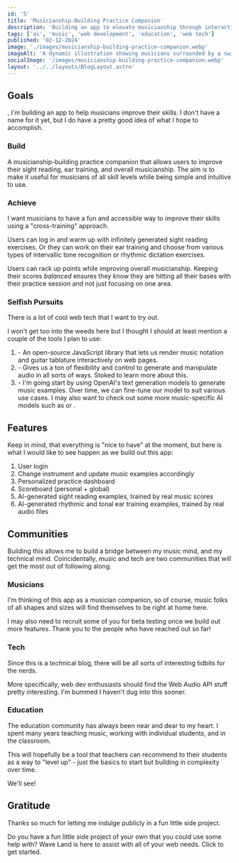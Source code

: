 ```yaml
---
id: '5'
title: 'Musicianship-Building Practice Companion'
description: 'Building an app to elevate musicianship through interactive sight-reading, ear training, and modern web tech.'
tags: ['ai', 'music', 'web development', 'education', 'web tech']
published: '02-12-2024'
image: './images/musicianship-building-practice-companion.webp'
imageAlt: 'A dynamic illustration showing musicians surrounded by a swirl of musical instruments, animated sheet music, and a digital audio interface, symbolizing the blend of traditional music with modern technology.'
socialImage: '/images/musicianship-building-practice-companion.webp'
layout: '../../layouts/BlogLayout.astro'
---
```



<PostHeader image={headerImage} frontmatter={frontmatter} />

## Goals

<Link href="/blog/using-technology-to-help-musicians" text="As I wrote about last week" />, I'm
building an app to help musicians improve their skills. I don't have a name for it yet, but I do
have a pretty good idea of what I hope to accomplish.

### Build

A musicianship-building practice companion that allows users to improve their sight reading, ear training, and overall musicianship. The aim is to make it useful for musicians of all skill levels while being simple and intuitive to use.

### Achieve

I want musicians to have a fun and accessible way to improve their skills using a "cross-training" approach.

Users can log in and warm up with infinitely generated sight reading exercises. Or they can work on their ear training and choose from various types of intervallic tone recognition or rhythmic dictation exercises.

Users can rack up points while improving overall musicianship. Keeping their scores _balanced_ ensures they know they are hitting all their bases with their practice session and not just focusing on one area.

### Selfish Pursuits

There is a lot of cool web tech that I want to try out.

I won't get too into the weeds here but I thought I should at least mention a couple of the tools I plan to use:

1. <Link href="https://www.vexflow.com/" text="VexFlow" newWindow={true} /> - An open-source
   JavaScript library that lets us render music notation and guitar tablature interactively on web
   pages.
2. <Link
     href="https://developer.mozilla.org/en-US/docs/Web/API/Web_Audio_API"
     text="Web Audio API"
     newWindow={true}
   /> - Gives us a ton of flexibility and control to generate and manipulate audio in all sorts of
   ways. Stoked to learn more about this.
3. <Link href="https://open.ai/" text="OpenAI API" newWindow={true} /> - I'm going start by using
   OpenAI's text generation models to generate music examples. Over time, we can fine-tune our model
   to suit various use cases. I may also want to check out some more music-specific AI models such
   as <Link href="https://magenta.tensorflow.org/" text="Magenta" newWindow={true} />
   or <Link href="https://www.aiva.ai/" text="AIVA" newWindow={true} />.

## Features

Keep in mind, that everything is "nice to have" at the moment, but here is what I would like to see happen as we build out this app:

1. User login
2. Change instrument and update music examples accordingly
3. Personalized practice dashboard
4. Scoreboard (personal + global)
5. AI-generated sight reading examples, trained by real music scores
6. AI-generated rhythmic and tonal ear training examples, trained by real audio files

## Communities

Building this allows me to build a bridge between my music mind, and my technical mind. Coincidentally, music and tech are two communities that will get the most out of following along.

### Musicians

I'm thinking of this app as a musician companion, so of course, music folks of all shapes and sizes will find themselves to be right at home here.

I may also need to recruit some of you for beta testing once we build out more features. Thank you to the people who have reached out so far!

### Tech

Since this is a *tech*nical blog, there will be all sorts of interesting tidbits for the nerds.

More specifically, web dev enthusiasts should find the Web Audio API stuff pretty interesting. I'm bummed I haven't dug into this sooner.

### Education

The education community has always been near and dear to my heart. I spent many years teaching music, working with individual students, and in the classroom.

This will hopefully be a tool that teachers can recommend to their students as a way to "level up" - just the basics to start but building in complexity over time.

We'll see!

## Gratitude

Thanks so much for letting me indulge publicly in a fun little side project.

Do you have a fun little side project of your own that you could use some help with? Wave Land is here to assist with all of your web needs. Click <Link href="/#contact" text="here" /> to get started.
